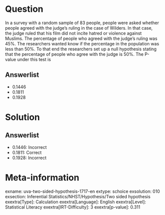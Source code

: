 Question
========

In a survey with a random sample of 83 people, people were asked whether people agreed with the judge's ruling in the case of Wilders. In that case, the judge ruled that his film did not incite hatred or violence against Muslims. The percentage of people who agreed with the judge's ruling was 45%. The researchers wanted know if the percentage in the population was less than 50%. To that end the researchers set up a null hypothesis stating that the percentage of people who agree with the judge is 50%. The P-value under this test is

Answerlist
----------

* 0.1446
* 0.1811
* 0.1928

Solution
========

Answerlist
----------

* 0.1446: Incorrect
* 0.1811: Correct
* 0.1928: Incorrect

Meta-information
================
exname: uva-two-sided-hypothesis-1717-en
extype: schoice
exsolution: 010
exsection: Inferential Statistics/NHST/Hypothesis/Two sided hypothesis
exextra[Type]: Calculation
exextra[Language]: English
exextra[Level]: Statistical Literacy
exextra[IRT-Difficulty]: 3
exextra[p-value]: 0.311
